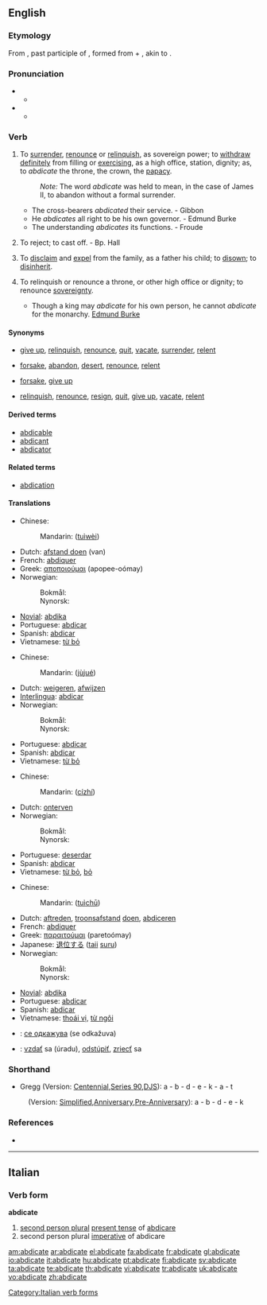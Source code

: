 ==English==

===Etymology===
From {{etyl|la}} {{term|abdicatus|lang=la}}, past participle of {{term|abdicare|lang=la}}, formed from {{term|ab-|lang=la}} + {{term|dicare||to proclaim|lang=la}}, akin to {{term|dicere||to say|lang=la}}.

===Pronunciation===
* {{a|RP}}
** {{IPA|/ˈæbdɪkeɪt/}}
* {{a|US}}
** {{SAMPA|/{bdIkEt/}}

===Verb===
{{en-verb|abdicat|ing}}

# {{transitive}} To [[surrender]], [[renounce]] or [[relinquish]], as sovereign power; to [[withdraw]] [[definitely]] from filling or [[exercising]], as a high office, station, dignity; as, to ''abdicate'' the throne, the crown, the [[papacy]].
#: ''Note:'' The word ''abdicate'' was held to mean, in the case of James II, to abandon without a formal surrender.
#* The cross-bearers ''abdicated'' their service. - Gibbon
#* He ''abdicates'' all right to be his own governor. - Edmund Burke
#* The understanding ''abdicates'' its functions. - Froude
# {{transitive}} {{obsolete}} To reject; to cast off. - Bp. Hall
# {{transitive}} {{legal}} To [[disclaim]] and [[expel]] from the family, as a father his child; to [[disown]]; to [[disinherit]].
# {{intransitive}} To relinquish or renounce a throne, or other high office or dignity; to renounce [[sovereignty]].
#* Though a king may ''abdicate'' for his own person, he cannot ''abdicate'' for the monarchy. [[w:Edmund Burke|Edmund Burke]]

====Synonyms====
* {{sense|surrender, renounce, or relinquish}} [[give up]], [[relinquish]], [[renounce]], [[quit]], [[vacate]], [[surrender]], [[relent]]
* {{sense|reject; cast off}} [[forsake]], [[abandon]], [[desert]], [[renounce]], [[relent]]
* {{sense|disclaim and expel from family; disown; disinherit}} [[forsake]], [[give up]]
* {{sense|relinquish or renounce a high office or sovereignty}} [[relinquish]], [[renounce]], [[resign]], [[quit]], [[give up]], [[vacate]], [[relent]]

====Derived terms====
* [[abdicable]]
* [[abdicant]]
* [[abdicator]]

====Related terms====
* [[abdication]]

====Translations====
{{trans-top|to surrender or relinquish}}
* Chinese:
*: Mandarin: {{zh-ts|退位|退位}} ([[tuì]][[wèi]])
* Dutch: [[afstand doen]] (van)
* French: [[abdiquer]]
* Greek: [[αποποιούμαι]] (apopee-oómay)
* Norwegian:
*: Bokmål: {{t|no|frasi seg}}
*: Nynorsk: {{t|nn|fråseie seg}}
{{trans-mid}}
* [[Novial]]: [[abdika]]
* Portuguese: [[abdicar]]
* Spanish: [[abdicar]]
* Vietnamese: [[từ bỏ]]
{{trans-bottom}}

{{trans-top|to reject}}
* Chinese:
*: Mandarin: {{zh-ts|拒絕|拒绝}} ([[jù]][[jué]])
* Dutch: [[weigeren]], [[afwijzen]]
* [[Interlingua]]: [[abdicar]]
* Norwegian:
*: Bokmål: {{t|no|avvise}}
*: Nynorsk: {{t|nn|avvise}}
{{trans-mid}}
* Portuguese: [[abdicar]]
* Spanish: [[abdicar]]
* Vietnamese: [[từ bỏ]]
{{trans-bottom}}

{{trans-top|to disinherit}}
* Chinese:
*: Mandarin: {{zh-ts|辭職|辞职}} ([[cí]][[zhí]])
* Dutch: [[onterven]]
* Norwegian:
*: Bokmål: {{t|no|fornekte}}
*: Nynorsk: {{t|nn|fornekte}}
{{trans-mid}}
* Portuguese: [[deserdar]]
* Spanish: [[abdicar]]
* Vietnamese: [[từ bỏ]], [[bỏ]]
{{trans-bottom}}

{{trans-top|to renounce a throne}}
* Chinese:
*: Mandarin: {{zh-ts|退出|退出}} ([[tuì]][[chū]])
* Dutch: [[aftreden]], [[troonsafstand]] [[doen]], [[abdiceren]]
* French: [[abdiquer]]
* Greek: [[παραιτούμαι]] (paretoómay)
* Japanese: [[退位する]] ([[taii]] [[suru]])
* Norwegian:
*: Bokmål: {{t|no|abdisere}}
*: Nynorsk: {{t|nn|abdisere}}
{{trans-mid}}
* [[Novial]]: [[abdika]]
* Portuguese: [[abdicar]]
* Spanish: [[abdicar]]
* Vietnamese: [[thoái vị]], [[từ ngôi]]
{{trans-bottom}}

{{checktrans}}
* {{ttbc|Macedonian}}: [[се одкажува]] (se odkažuva)
* {{ttbc|Slovak}}: [[vzdať]] sa (úradu), [[odstúpiť]], [[zriecť]] sa

===Shorthand===
* Gregg (Version: [http://en.wikipedia.org/wiki/Gregg_Shorthand#Centennial_Gregg_Shorthand Centennial],[http://en.wikipedia.org/wiki/Gregg_Shorthand#Series_90_Gregg_Shorthand  Series 90],[http://en.wikipedia.org/wiki/Gregg_Shorthand#Diamond_Jubilee_Gregg_Shorthand  DJS]): a - b - d - e - k - a - t
: (Version: [http://en.wikipedia.org/wiki/Gregg_Shorthand#Simplified_Gregg_Shorthand Simplified],[http://en.wikipedia.org/wiki/Gregg_Shorthand#Anniversary_Gregg_Shorthand Anniversary],[http://en.wikipedia.org/wiki/Gregg_Shorthand#Pre-Anniversary_Gregg_Shorthand Pre-Anniversary]): a - b - d - e - k

===References===
* {{R:Webster 1913|abdicate}}

----

==Italian==

===Verb form===
'''abdicate'''

# [[second person plural]] [[present tense]] of [[abdicare]]
# second person plural [[imperative]] of abdicare

[[Category:Italian verb forms]]

[[am:abdicate]]
[[ar:abdicate]]
[[el:abdicate]]
[[fa:abdicate]]
[[fr:abdicate]]
[[gl:abdicate]]
[[io:abdicate]]
[[it:abdicate]]
[[hu:abdicate]]
[[pt:abdicate]]
[[fi:abdicate]]
[[sv:abdicate]]
[[ta:abdicate]]
[[te:abdicate]]
[[th:abdicate]]
[[vi:abdicate]]
[[tr:abdicate]]
[[uk:abdicate]]
[[vo:abdicate]]
[[zh:abdicate]]